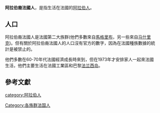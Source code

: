 {{Infobox ethnic group
| group    =法國阿拉伯人<br />France arabe（法語）<br />عرب فرنسا（阿拉伯語）
| image    = 
|pop = 6,000,000 to 7,000,000 in (2012)<ref>{{cite web |author=By |url=http://www.variety.com/article/VR1117979837.html?categoryid=2879&cs=1 |title=French-Arabs battle stereotypes - Entertainment News, French Cinema, Media |publisher=Variety |date=2008-01-29 |accessdate=2010-08-22 |archive-date=2010-02-21 |archive-url=https://web.archive.org/web/20100221202920/http://www.variety.com/article/VR1117979837.html?categoryid=2879&cs=1 |dead-url=no }}</ref>
|poptime= 
|popplace= [[巴黎|巴黎]], [[馬賽|馬賽]], [[里昂|里昂]], [[里爾|里爾]], [[波爾多|波爾多]], [[史特拉斯堡|史特拉斯堡]], [[蒙佩利爾|蒙佩利爾]], [[土魯斯|土魯斯]]
|langs     = [[法語|法語]], [[阿拉伯語|阿拉伯語]]
|rels = 多數：[[遜尼派|遜尼派]][[伊斯蘭教|伊斯蘭教]]<br/> 少數：</small>[[無宗教|無宗教]], [[不可知論|不可知論]], [[什葉派|什葉派]][[伊斯蘭教|伊斯蘭教]], [[羅馬天主教|羅馬天主教]], [[東正教|東正教]], {{link-en|其他|Religion in France}}</small>
}}
'''阿拉伯裔法國人'''，是指生活在法國的[[阿拉伯人|阿拉伯人]]。

==人口==
阿拉伯裔法國人是法國第二大族群(他們多數來自[[馬格里布|馬格里布]]，另一些來自[[马什里克|马什里克]])。但有關於阿拉伯裔法國人的人口沒有官方的數字，因為在法國種族數據的統計是被禁止的。

他們多數在60-70年代法國經濟成長時來到，但在1973年才安排家人一起來法國生活，他們主要生活在法國工業區和巴黎[[法兰西岛|法兰西岛]]。
==參考文獻==
{{Reflist}}
[[category:阿拉伯人|category:阿拉伯人]]
[[Category:各族群法国人|Category:各族群法国人]]